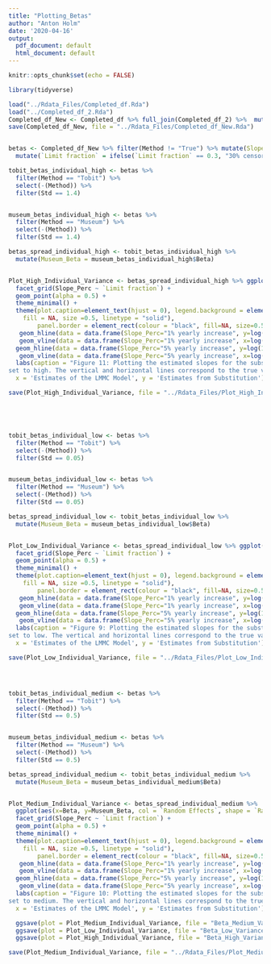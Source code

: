 ```yaml
---
title: "Plotting_Betas"
author: "Anton Holm"
date: '2020-04-16'
output:
  pdf_document: default
  html_document: default
---
```


```r
knitr::opts_chunk$set(echo = FALSE)

library(tidyverse)
```

```r
load("../Rdata_Files/Completed_df.Rda")
load("../Completed_df_2.Rda")
Completed_df_New <- Completed_df %>% full_join(Completed_df_2) %>%  mutate(`Random Effects` = replace(`Random Effects`, `Random Effects` == "HIGH", "High"))
save(Completed_df_New, file = "../Rdata_Files/Completed_df_New.Rda")


betas <- Completed_df_New %>% filter(Method != "True") %>% mutate(Slope_Perc = ifelse(Slope < 0.01, "1% yearly increase", "5% yearly increase")) %>% 
  mutate(`Limit fraction` = ifelse(`Limit fraction` == 0.3, "30% censoring", "60% Censoring"))
```

```r
tobit_betas_individual_high <- betas %>% 
  filter(Method == "Tobit") %>% 
  select(-(Method)) %>% 
  filter(Std == 1.4)


museum_betas_individual_high <- betas %>% 
  filter(Method == "Museum") %>% 
  select(-(Method)) %>% 
  filter(Std == 1.4)

betas_spread_individual_high <- tobit_betas_individual_high %>% 
  mutate(Museum_Beta = museum_betas_individual_high$Beta)


Plot_High_Individual_Variance <- betas_spread_individual_high %>% ggplot(aes(x=Beta, y=Museum_Beta, col = `Random Effects`, shape = `Random Effects`)) +
  facet_grid(Slope_Perc ~ `Limit fraction`) +
  geom_point(alpha = 0.5) + 
  theme_minimal() +
  theme(plot.caption=element_text(hjust = 0), legend.background = element_rect(color = "black", 
    fill = NA, size =0.5, linetype = "solid"),
        panel.border = element_rect(colour = "black", fill=NA, size=0.5),legend.title = element_text(color = "black", size = 8), legend.position = "top")+ 
   geom_hline(data = data.frame(Slope_Perc="1% yearly increase", y=log(1.01)), mapping=aes(yintercept=y)) +
   geom_vline(data = data.frame(Slope_Perc="1% yearly increase", x=log(1.01)), mapping=aes(xintercept=x)) +
  geom_hline(data = data.frame(Slope_Perc="5% yearly increase", y=log(1.05)), mapping=aes(yintercept=y))+
   geom_vline(data = data.frame(Slope_Perc="5% yearly increase", x=log(1.05)), mapping=aes(xintercept=x)) +
  labs(caption = "Figure 11: Plotting the estimated slopes for the substitution method and the LMMC model against eachother having the variance of individual specimens
set to high. The vertical and horizontal lines correspond to the true value of the slope.",
  x = 'Estimates of the LMMC Model', y = 'Estimates from Substitution')

save(Plot_High_Individual_Variance, file = "../Rdata_Files/Plot_High_Individual_Variance.Rda")





tobit_betas_individual_low <- betas %>% 
  filter(Method == "Tobit") %>% 
  select(-(Method)) %>% 
  filter(Std == 0.05)


museum_betas_individual_low <- betas %>% 
  filter(Method == "Museum") %>% 
  select(-(Method)) %>% 
  filter(Std == 0.05)

betas_spread_individual_low <- tobit_betas_individual_low %>% 
  mutate(Museum_Beta = museum_betas_individual_low$Beta)


Plot_Low_Individual_Variance <- betas_spread_individual_low %>% ggplot(aes(x=Beta, y=Museum_Beta, col = `Random Effects`, shape = `Random Effects`)) +
  facet_grid(Slope_Perc ~ `Limit fraction`) +
  geom_point(alpha = 0.5) + 
  theme_minimal() +
  theme(plot.caption=element_text(hjust = 0), legend.background = element_rect(color = "black", 
    fill = NA, size =0.5, linetype = "solid"),
        panel.border = element_rect(colour = "black", fill=NA, size=0.5),legend.title = element_text(color = "black", size = 8), legend.position = "top")+ 
   geom_hline(data = data.frame(Slope_Perc="1% yearly increase", y=log(1.01)), mapping=aes(yintercept=y)) +
   geom_vline(data = data.frame(Slope_Perc="1% yearly increase", x=log(1.01)), mapping=aes(xintercept=x)) +
  geom_hline(data = data.frame(Slope_Perc="5% yearly increase", y=log(1.05)), mapping=aes(yintercept=y))+
   geom_vline(data = data.frame(Slope_Perc="5% yearly increase", x=log(1.05)), mapping=aes(xintercept=x)) +
  labs(caption = "Figure 9: Plotting the estimated slopes for the substitution method and the LMMC model against eachother having the variance of individual specimens 
set to low. The vertical and horizontal lines correspond to the true value of the slope.",
  x = 'Estimates of the LMMC Model', y = 'Estimates from Substitution')

save(Plot_Low_Individual_Variance, file = "../Rdata_Files/Plot_Low_Individual_Variance.Rda")




tobit_betas_individual_medium <- betas %>% 
  filter(Method == "Tobit") %>% 
  select(-(Method)) %>% 
  filter(Std == 0.5)


museum_betas_individual_medium <- betas %>% 
  filter(Method == "Museum") %>% 
  select(-(Method)) %>% 
  filter(Std == 0.5)

betas_spread_individual_medium <- tobit_betas_individual_medium %>% 
  mutate(Museum_Beta = museum_betas_individual_medium$Beta)


Plot_Medium_Individual_Variance <- betas_spread_individual_medium %>% 
  ggplot(aes(x=Beta, y=Museum_Beta, col = `Random Effects`, shape = `Random Effects`)) +
  facet_grid(Slope_Perc ~ `Limit fraction`) +
  geom_point(alpha = 0.5) + 
  theme_minimal() +
  theme(plot.caption=element_text(hjust = 0), legend.background = element_rect(color = "black", 
    fill = NA, size =0.5, linetype = "solid"),
        panel.border = element_rect(colour = "black", fill=NA, size=0.5),legend.title = element_text(color = "black", size = 8), legend.position = "top")+ 
   geom_hline(data = data.frame(Slope_Perc="1% yearly increase", y=log(1.01)), mapping=aes(yintercept=y)) +
   geom_vline(data = data.frame(Slope_Perc="1% yearly increase", x=log(1.01)), mapping=aes(xintercept=x)) +
  geom_hline(data = data.frame(Slope_Perc="5% yearly increase", y=log(1.05)), mapping=aes(yintercept=y))+
   geom_vline(data = data.frame(Slope_Perc="5% yearly increase", x=log(1.05)), mapping=aes(xintercept=x)) +
  labs(caption = "Figure 10: Plotting the estimated slopes for the substitution method and the LMMC model against eachother having the variance of individual specimens
set to medium. The vertical and horizontal lines correspond to the true value of the slope.",
  x = 'Estimates of the LMMC Model', y = 'Estimates from Substitution')

  ggsave(plot = Plot_Medium_Individual_Variance, file = "Beta_Medium_Variance.pdf", scale = 1.5, width = 6)
  ggsave(plot = Plot_Low_Individual_Variance, file = "Beta_Low_Variance.pdf", scale = 1.5, width = 6)
  ggsave(plot = Plot_High_Individual_Variance, file = "Beta_High_Variance.pdf", scale = 1.5, width = 6)

save(Plot_Medium_Individual_Variance, file = "../Rdata_Files/Plot_Medium_Individual_Variance.Rda")
```